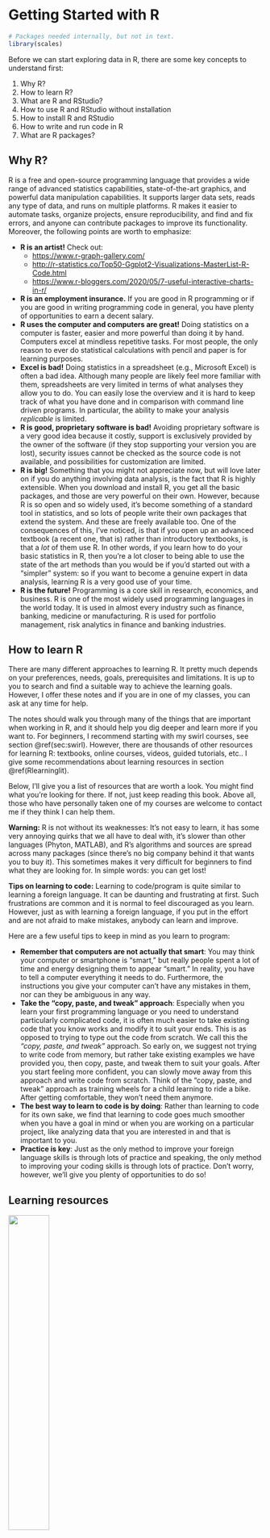# Getting Started with R {#getting-started}

```r
# Packages needed internally, but not in text.
library(scales)
```

Before we can start exploring data in R, there are some key concepts to understand first:

1. Why R?
1. How to learn R?
1. What are R and RStudio?
1. How to use R and RStudio without installation
1. How to install R and RStudio
1. How to write and run code in R
1. What are R packages?


## Why R? {#sec:whyR}

R is a free and open-source programming language that provides a wide range of advanced statistics capabilities, state-of-the-art graphics, and powerful data manipulation capabilities. It supports larger data sets, reads any type of data, and runs on multiple platforms. R makes it easier to automate tasks, organize projects, ensure reproducibility, and find and fix errors, and anyone can contribute packages to improve its functionality. Moreover, the following points are worth to emphasize:

- **R is an artist!** Check out: 
	- [https://www.r-graph-gallery.com/](https://www.r-graph-gallery.com/)
	- [http://r-statistics.co/Top50-Ggplot2-Visualizations-MasterList-R-Code.html](http://r-statistics.co/Top50-Ggplot2-Visualizations-MasterList-R-Code.html)
	- [https://www.r-bloggers.com/2020/05/7-useful-interactive-charts-in-r/](https://www.r-bloggers.com/2020/05/7-useful-interactive-charts-in-r/)
- **R is an employment insurance.** If you are good in R programming or if you are good in writing programming code in general, you have plenty of opportunities to earn a decent salary. 
- **R uses the computer and computers are great!** Doing statistics on a computer is faster, easier and more powerful than doing it by hand. Computers excel at mindless repetitive tasks. For most people, the only reason to ever do statistical calculations with pencil and paper is for learning purposes. 
- **Excel is bad!** Doing statistics in a spreadsheet (e.g., Microsoft Excel) is often a bad idea. Although many people are likely feel more familiar with them, spreadsheets are very limited in terms of what analyses they allow you to do. You can easily lose the overview and it is hard to keep track of what you have done and in comparison with command line driven programs. In particular, the ability to make your analysis *replicable* is limited. 
- **R is good, proprietary software is bad!** Avoiding proprietary software is a very good idea because it costly, support is exclusively provided by the owner of the software (if they stop supporting your version you are lost), security issues cannot be checked as the source code is not available, and possibilities for customization are limited. 
- **R is big!** Something that you might not appreciate now, but will love later on if you do anything involving data analysis, is the fact that R is highly extensible. When you download and install R, you get all the basic packages, and those are very powerful on their own. However, because R is so open and so widely used, it's become something of a standard tool in statistics, and so lots of people write their own packages that extend the system. And these are freely available too. One of the consequences of this, I've noticed, is that if you open up an advanced textbook (a recent one, that is) rather than introductory textbooks, is that a *lot* of them use R. In other words, if you learn how to do your basic statistics in R, then you're a lot closer to being able to use the state of the art methods than you would be if you'd started out with a "simpler" system: so if you want to become a genuine expert in data analysis, learning R is a very good use of your time.
- **R is the future!** Programming is a core skill in research, economics, and business. R is one of the most widely used programming languages in the world today. It is used in almost every industry such as finance, banking, medicine or manufacturing. R is used for portfolio management, risk analytics in finance and banking industries.



## How to learn R {#howtolearnr}

There are many different approaches to learning R. It pretty much depends on your preferences, needs, goals, prerequisites and limitations. It is up to you to search and find a suitable way to achieve the learning goals. However, I offer these notes and if you are in one of my classes, you can ask at any time for help. 

The notes should walk you through many of the things that are important when working in R, and it should help you dig deeper and learn more if you want to. For beginners, I recommend starting with my swirl courses, see section \@ref(sec:swirl). However, there are thousands of other resources for learning R: textbooks, online courses, videos, guided tutorials, etc.. I give some recommendations about learning resources in section \@ref(Rlearninglit).

Below, I'll give you a list of resources that are worth a look. You might find what you're looking for there. If not, just keep reading this book. Above all, those who have personally taken one of my courses are welcome to contact me if they think I can help them.

__Warning:__ R is not without its weaknesses: It's not easy to learn, it has some very annoying quirks that we all have to deal with, it's slower than other languages (Phyton, MATLAB), and R's algorithms and sources are spread across many packages (since there's no big company behind it that wants you to buy it). This sometimes makes it very difficult for beginners to find what they are looking for. In simple words: you can get lost!


__Tips on learning to code:__
Learning to code/program is quite similar to learning a foreign language. It can be daunting and frustrating at first. Such frustrations are common and it is normal to feel discouraged as you learn. However, just as with learning a foreign language, if you put in the effort and are not afraid to make mistakes, anybody can learn and improve. 

Here are a few useful tips to keep in mind as you learn to program:

* **Remember that computers are not actually that smart**: You may think your computer or smartphone is "smart," but really people spent a lot of time and energy designing them to appear "smart." In reality, you have to tell a computer everything it needs to do. Furthermore, the instructions you give your computer can't have any mistakes in them, nor can they be ambiguous in any way.
* **Take the "copy, paste, and tweak" approach**: Especially when you learn your first programming language or you need to understand particularly complicated code, it is often much easier to take existing code that you know works and modify it to suit your ends. This is as opposed to trying to type out the code from scratch. We call this the *"copy, paste, and tweak"* approach. So early on, we suggest not trying to write code from memory, but rather take existing examples we have provided you, then copy, paste, and tweak them to suit your goals. After you start feeling more confident, you can slowly move away from this approach and write code from scratch. Think of the "copy, paste, and tweak" approach as training wheels for a child learning to ride a bike. After getting comfortable, they won't need them anymore. 
* **The best way to learn to code is by doing**: Rather than learning to code for its own sake, we find that learning to code goes much smoother when you have a goal in mind or when you are working on a particular project, like analyzing data that you are interested in and that is important to you. 
* **Practice is key**:  Just as the only method to improve your foreign language skills is through lots of practice and speaking, the only method to improving your coding skills is through lots of practice. Don't worry, however, we'll give you plenty of opportunities to do so!





## Learning resources {#Rlearninglit}

![](fig/aweres.png){ width=40% }

Thousand of freely available books and resources exist. On (https://bookdown.org/) and in the [Big Book of R](www.bigbookofr.com) is a big collection of links to R books that verifies my claim. Another nice collection of learning ressources can be found here:
[AWESOME R Learning-Resources](https://github.com/iamericfletcher/awesome-r-learning-resources)


In Rstudio you find in the left panel at the bottom a panel that is called _Help_. There you find a lot of links, manuals, and references that offer you tons of resources to learn R for free including:
(https://education.rstudio.com/) 
and (https://support.rstudio.com/hc/en-us/articles/200552336-Getting-Help-with-R)


Since you may feel overwhelmed by the number of resources, I would like to highlight four books:

![Data Science: A First Introduction](fig/ds-a-first-intro-cover.jpg){ width=30% }
![R for Data Science: Import, Tidy, Transform, Visualize, and Model Data](fig/rfordatas.png){ width=30% }
![](fig/irizarrybook.png){ width=30% }


1. @Timbers2022Data: [**Data Science: A First Introduction**](https://datasciencebook.ca/) is a free and up to date book that comes with exercises with worksheets that are available on [UBC-DSCI GitHub repository](https://github.com/UBC-DSCI/data-science-a-first-intro-worksheets)
2. @Wickham2023R: [**R for Data Science: Import, Tidy, Transform, Visualize, and Model Data**](https://r4ds.hadley.nz/) is the most popular source to learn R. It focuses on introducing the tidyverse package and is freely available online.
3. @Irizarry2022Introduction: [**Introduction to Data Science: Data Analysis and Prediction Algorithms With R**](http://rafalab.dfci.harvard.edu/dsbook/) is a complete, up to date, and applied introduction. 
4. @Venables2022Introduction [**An Introduction to R: Notes on R: A Programming Environment for Data Analysis and Graphics**](https://cran.r-project.org/doc/manuals/r-release/R-intro.pdf) is a manual from the R Core Development Team that shows how to use R without having to install and load additional packages.

Some other sources that are worth mentioning are these:

- The search engine [www.rseek.org](http://www.rseek.org) is R specific and often better than [www.google.com](http://www.google.com) as it only searches for content that has to do with the programming language R.
- On [www.rdocumentation.org](http://www.rdocumentation.org) you can find the complete documentation of all R packages.
- Many find these [cheatsheets](https://rstudio.com/resources/cheatsheets/) helpful.





## What are R and RStudio? {#r-rstudio}

Throughout this book, we will assume that you are using R via RStudio. First time users often confuse the two. At its simplest, R is like a car's engine\index{R} while RStudio is like a car's dashboard\index{RStudio} as illustrated in Figure \@ref(fig:R-vs-RStudio-1).

<!--
  R: Engine            |  RStudio: Dashboard 
:-------------------------:|:-------------------------:
  ![](fig/shutterstock_111774881.jpg){ height=2.5in }  |  ![](fig/shutterstock_1128690833.jpg){ height=2.5in }
-->
  
```r
knitr::include_graphics("fig/R_vs_RStudio_1.png")
```

More precisely, R is a programming language that runs computations, while RStudio is an *integrated development environment (IDE)* that provides an interface by adding many convenient features and tools. So just as the way of having access to a speedometer, rearview mirrors, and a navigation system makes driving much easier, using RStudio's interface makes using R much easier as well. 


Much as we don't drive a car by interacting directly with the engine but rather by interacting with elements on the car's dashboard, we won't be using R directly but rather we will use RStudio's interface. After you install R and RStudio on your computer, you'll have two new *programs* (also called *applications*) you can open. We'll always work in RStudio and not in the R application. Figure \@ref(fig:R-vs-RStudio-2a) shows what icon you should be clicking on your computer. 

<!--
R: Do not open this          |  RStudio: Open this
:-------------------------:|:-------------------------:
![](fig/Rlogo.png){ height=2.5in }   | ![](fig/RStudio-Ball.png){ height=2.5in }
-->

```r
knitr::include_graphics("fig/R_vs_RStudio.png")
```

After you open RStudio, you should see something similar to Figure \@ref(fig:RStudio-interfacea) where three or four panels dividing the screen. 

```r
knitr::include_graphics("fig/rstudio2.png")
```


1. The _Environment_ panel, where a list of the data you have imported and created can be found.
2. The _Files_, _Plots_ and _Help_ panel, where you can see a list of available files, will be able to view graphs that you produce, and can find help documents for different parts of R.
3. The _Console_ panel, used for running code. This is where we'll start with the first few examples.
4. The _Script_ panel, used for writing code. This is where you'll spend most of your time working.


The _Console_ panel will contain R's startup message, which shows information about which version of R you're running. My startup message at the time of writing was as follows:
  

>R version 4.1.2 (2021-11-01) -- "Bird Hippie"
>Copyright (C) 2021 The R Foundation for Statistical Computing
>Platform: x86_64-pc-linux-gnu (64-bit)
>
>R is free software and comes with ABSOLUTELY NO WARRANTY.
>You are welcome to redistribute it under certain conditions.
>Type 'license()' or 'licence()' for distribution details.
>
>Natural language support but running in an English locale
>
>R is a collaborative project with many contributors.
>Type 'contributors()' for more information and
>'citation()' on how to cite R or R packages in publications.
>
>Type 'demo()' for some demos, 'help()' for on-line help, or
>'help.start()' for an HTML browser interface to help.
>Type 'q()' to quit R.

If you don't have panel number 4, open it by opening an existing R-script or creating a new one. You can create a new on by clicking _Ctrl+Shift+N_ (alternatively, you can use the menu: File$\rightarrow$New File$\rightarrow$R Script). 

You can resize the panels as you like, either by clicking and dragging their borders or using the minimise/maximise buttons in the upper right corner of each panel. Clicking _Ctrl++_ and _Ctrl+-_ allows to make the fonts larger or smaller. 

When you exit RStudio, you will be asked if you wish to _save your workspace_, meaning that the data that you've worked with will be stored so that it is available the next time you run R. That might sound like a good idea, but in general, I recommend that you don't save your workspace, as that often turns out to cause problems down the line. It is almost invariably a much better idea to simply rerun the code you worked with in your next R session.


##  How to use R and RStudio without installation

If you don't want to install R on your PC or you don't have admin rights to do so, you can use RStudio online doing *cloud computing* on https://posit.cloud/.
Posit Cloud (formerly RStudio Cloud) is a cloud-based solution that allows anyone to do, share, teach and learn data science online. It is free for individuals with some restrictions and limited capacities.  

## Installing R and RStudio {#installing}

You will first need to download and install both R and RStudio (Desktop version) on your computer. It is important that you install R first and then install RStudio.

1. **You must do this first:** Download and install R by going to <https://cloud.r-project.org/>. \index{R!installation}
+ If you are a Windows user: Click on "Download R for Windows", then click on "base", then click on the Download link. 
+ If you are macOS user: Click on "Download R for (Mac) OS X", then under "Latest release:" click on R-X.X.X.pkg, where R-X.X.X is the version number. For example, the latest version of R as of November 25, 2019 was R-3.6.1.
+ If you are a Linux user: Click on "Download R for Linux" and choose your distribution for more information on installing R for your setup.
1. **You must do this second:** Download and install RStudio at <https://www.rstudio.com/products/rstudio/download/>.
+ Scroll down to "Installers for Supported Platforms" near the bottom of the page.
+ Click on the download link corresponding to your computer's operating system. 
\index{RStudio!installation}









## What are R packages? {#packages}


A package is basically just a big collection of functions, data sets and other R objects that are all grouped together under a common name. Some packages are already installed when you put R on your computer, but the vast majority of them of R packages are out there on the internet, waiting for you to download, install and use them. 
R packages are collections of functions and data sets developed by the community. They increase the power of R by improving existing base R functionalities, or by adding new ones. For example, if you are usually working with data frames, probably you will have heard about _dplyr_ or _data.table_, two of the most popular R packages. More than 10,000 packages are available at the official repository (CRAN) and many more are publicly available through the internet.

In this section, I'll describe how to work with packages using the Rstudio tools. Along the way, you'll see that whenever you get Rstudio to do something (e.g., install a package), you'll actually see the R commands that get created.

However, before we get started, there's a critical distinction that you need to understand, which is the difference between having a package __installed__ on your computer, and having a package __loaded__ in R. When you install R on your computer only a small number of packages come bundled with the basic R installation. The installed packages are on your computer. The critical thing to remember is that just because something is on your computer doesn't mean R can use it. In order for R to be able to _use_ one of your installed packages, that package must also be _loaded_. Generally, when you open up R, only a few of these packages (about 7 or 8) are actually loaded. Basically what it boils down to is this:

1. A package must be installed before it can be loaded.
2. A package must be loaded before it can be used.

We only need to install a package once on our computer. However, to use the package, we need to load the library every time we start a new R environment. You can think of this as installing a bulb versus turning on the light.

![(\#fig:lightpackage) Installing packages](fig/lightpackage.jpeg){ width=50% }

The two step process might seem a little odd at first, but the designers of R had very good reasons to do it this way. That is, there are more than 10.000 packages, and probably about 8000 authors of packages, and no-one really knows what all of them do. Keeping the installation separate from the loading minimizes the chances that two packages will interact with each other in a nasty way. Moreover having installed all available packages would probably blow your hard disk.


Another good analogy for R packages \index{R packages} is they are like apps you can download onto a mobile phone:

<!--
R: A new phone           |  R Packages: Apps you can download
:-------------------------:|:-------------------------:
![](fig/shutterstock_693573352_cropped.jpg){ height=2.5in } |  ![](fig/shutterstock_220533046.jpg){ height=2.5in }
-->

```r
knitr::include_graphics("fig/R_vs_R_packages.png")
```

So R is like a new mobile phone: while it has a certain amount of features when you use it for the first time, it doesn't have everything. R packages are like the apps you can download onto your phone from Apple's App Store or Android's Google Play. 



### Package installation {#package-installation}

There are two ways to install an R package: an easy way and a very easy way. \index{R packages!installation} Let's install the `ggplot2` package the easy way first as shown in Figure \@ref(fig:easy-way-install). In the Files pane of RStudio:

a) Click on the "Packages" tab.
a) Click on "Install" next to Update.
a) Type the name of the package under "Packages (separate multiple with space or comma):" In this case, type `ggplot2`.
a) Click "Install."  
     
```r
knitr::include_graphics("fig/install_packages_easy_way.png")
```     

An alternative way to install a package is by typing 
```r
install.packages("ggplot2")
```
in the console pane of RStudio and pressing Return/Enter on your keyboard. Note you must include the quotation marks around the name of the package.

Much like an app on your phone, you only have to install a package once. However, if you want to update a previously installed package to a newer version, you need to reinstall it by repeating the earlier steps.



### Package loading {#package-loading}

Recall that after you've installed a package, you need to _load it_. In other words, you need to _open it_. We do this by using the `library()` command. \index{R packages!loading} 

For example, to load the `ggplot2` package, run the following code in the console pane. What do we mean by "run the following code"? Either type or copy-and-paste the following code into the console pane and then hit the Enter key. 

```r
library("ggplot2")
```

If after running the earlier code, a blinking cursor returns next to the `>` "prompt" sign, it means you were successful and the `ggplot2` package is now loaded and ready to use. If, however, you get a red "error message" that reads `...` \index{R packages!loading error}

```
Error in library(ggplot2) : there is no package called ‘ggplot2’
```

`...` it means that you didn't successfully install it. If you get this error message, go back to section \@ref(package-installation) on R package installation and make sure to install the `ggplot2` package before proceeding. 



### Package use {#package-use}

One very common mistake new R users make when wanting to use particular packages is they forget to _load_ them first by using the `library()` command we just saw. Remember: *you have to load each package you want to use every time you start RStudio.* If you don't first _load_ a package, but attempt to use one of its features, you'll see an error message similar to:

```
Error: could not find function
```

This is a different error message than the one you just saw on a package not having been installed yet. R is telling you that you are trying to use a function in a package that has not yet been _loaded_. R doesn't know where to find the function you are using. Almost all new users forget to do this when starting out, and it is a little annoying to get used to doing it. However, you'll remember with practice and after some time it will become second nature for you.







